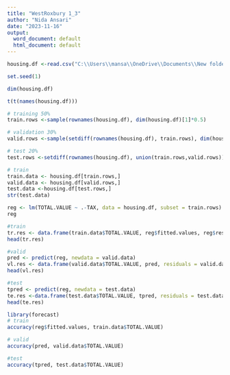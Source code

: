 ---
title: "WestRoxbury 1_3"
author: "Nida Ansari"
date: "2023-11-16"
output:
  word_document: default
  html_document: default
---

```{r}
housing.df <-read.csv("C:\\Users\\mansa\\OneDrive\\Documents\\New folder\\Anaconda\\R related projects\\R Datasets\\WestRoxbury.csv", header=TRUE)
```

```{r}
set.seed(1)
```
```{r}
dim(housing.df)
```
```{r}
t(t(names(housing.df)))
```
```{r}
# training 50%
train.rows <-sample(rownames(housing.df), dim(housing.df)[1]*0.5)
```

```{r}
# validation 30%
valid.rows <-sample(setdiff(rownames(housing.df), train.rows), dim(housing.df)[1]*0.3)
```

```{r}
# test 20%
test.rows <-setdiff(rownames(housing.df), union(train.rows,valid.rows))
```

```{r}
# train
train.data <- housing.df[train.rows,]
valid.data <- housing.df[valid.rows,]
test.data <-housing.df[test.rows,]
str(test.data)

```

```{r}
reg <- lm(TOTAL.VALUE ~ .-TAX, data = housing.df, subset = train.rows)
reg
```

```{r}
#train
tr.res <- data.frame(train.data$TOTAL.VALUE, reg$fitted.values, reg$residuals)
head(tr.res)
```

```{r}
#valid
pred <- predict(reg, newdata = valid.data)
vl.res <- data.frame(valid.data$TOTAL.VALUE, pred, residuals = valid.data$TOTAL.VALUE - pred)
head(vl.res)
```

```{r}
#test
tpred <- predict(reg, newdata = test.data)
te.res <-data.frame(test.data$TOTAL.VALUE, tpred, residuals = test.data$TOTAL.VALUE - tpred)
head(te.res)
```

```{r}
library(forecast)
# train
accuracy(reg$fitted.values, train.data$TOTAL.VALUE)
```

```{r}
# valid
accuracy(pred, valid.data$TOTAL.VALUE)
```

```{r}
#test
accuracy(tpred, test.data$TOTAL.VALUE)
```

